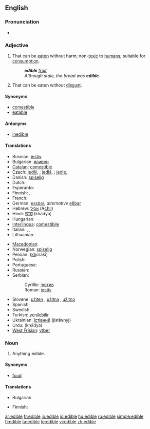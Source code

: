 ==English==

===Pronunciation===
* {{a|UK}} {{IPA|/ˈɛd.ɪ.bəl/}} {{SAMPA|/"Ed.I.b@l/}}

===Adjective===
{{en-adj|-}}

# That can be [[eat]]en without harm; non-[[toxic]] to [[human]]s; suitable for [[consumption]].
#: '''''edible''' [[fruit]]''
#: ''Although stale, the bread was '''edible'''.''
# That can be eaten without [[disgust]].

====Synonyms====
* [[comestible]]
* [[eatable]]

====Antonyms====
* [[inedible]]

====Translations====
{{trans-top|that can be eaten without harm; suitable for consumption}}
* Bosnian: [[jestiv]] {{m}}
* Bulgarian: [[ядивен]] {{m}}
* [[Catalan]]: [[comestible]]
* Czech: [[jedlý]], {{m}}; [[jedlá]], {{f}}; [[jedlé]], {{n}}
* Danish: [[spiselig]]
* Dutch: {{t+|nl|eetbaar}}
* Esperanto: {{t|eo|manĝebla |xs=Esperanto}}
* Finnish: {{t+|fi|syötävä}}, {{t-|fi|syömäkelpoinen}}
* French: {{t+|fr|comestible}}
* German: [[essbar]], ''alternative'' [[eßbar]]
* Hebrew: [[אכיל]] (A<u>chil</u>)
* Hindi: [[खाद्य]] (khādya)
* Hungarian: {{t+|hu|ehető}}
* [[Interlingua]]: [[comestibile]]
* Italian: {{t+|it|commestibile}},  {{t|it|edibile}},  {{t|it|edule}}
* Lithuanian: {{t-|lt|valgomas|xs=Lithuanian}}
{{trans-mid}}
* [[Macedonian]]: {{t|mk|јадлив|m|tr=jádliv|sc=Cyrl|xs=Macedonian}}
* Norwegian: [[spiselig]]
* Persian: {{fa-Arab|[[خوراکی]]}} (<u>kh</u>orakī)
* Polish: {{t+|pl|jadalny|m}}
* Portuguese: {{t+|pt|comestível}}
* Russian: {{t|ru|съедобный|tr=sjedóbnyj|sc=Cyrl}}
* Serbian:
*: Cyrillic: [[јестив]] {{m}}
*: Roman: [[jestiv]] {{m}}
* Slovene: [[užiten]] {{m}}, [[užitna]] {{f}}, [[užitno]] {{n}}
* Spanish: {{t-|es|comestible}}
* Swedish: {{t+|sv|ätbar}}
* Turkish: [[yenilebilir]]
* Ukrainian: [[їстівний]] {{m}} (jist'''i'''wnyj)
* Urdu: {{ur-Arab|[[کھادیہ]]}} (khādya)
* [[West Frisian]]: [[ytber]]
{{trans-bottom}}

===Noun===
{{en-noun}}

# Anything edible.

====Synonyms====
* [[food]]

====Translations====
{{trans-top|anything edible}}
* Bulgarian: {{t+|bg|храна|f|sc=Cyrl}}
{{trans-mid}}
* Finnish: {{t+|fi|syötävä}}
{{trans-bottom}}

[[ar:edible]]
[[fr:edible]]
[[io:edible]]
[[id:edible]]
[[hu:edible]]
[[ru:edible]]
[[simple:edible]]
[[fi:edible]]
[[ta:edible]]
[[te:edible]]
[[vi:edible]]
[[zh:edible]]
